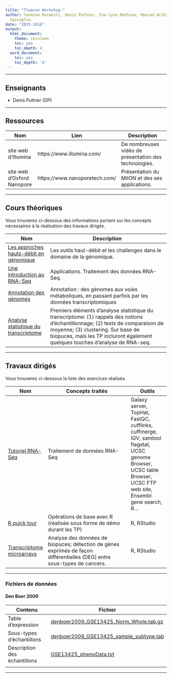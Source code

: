 ```yaml
---
title: "Tlemcen Workshop."
author: Yasmine Kermezli, Denis Puthier, Eve-lyne Mathieu, Mourad Aribi Salvatore
  Spicuglia
date: "2015-2016"
output:
  html_document:
    theme: cerulean
    toc: yes
    toc_depth: 4
  word_document:
    toc: yes
    toc_depth: '4'
---
```


* * *  * * * * * *


## Enseignants

- Denis Puthier (DP)

* * *  * * * * * *

## Ressources

| Nom | Lien | Description
-----|------|--------------
|site web d'Illumina | https://www.illumina.com/| De nombreuses vidéo de présentation des technologies.|
|site web d'Oxford Nanopore|https://www.nanoporetech.com/| Présentation du MiION et des ses applications.|

-------------------------------------------------------

## Cours théoriques

Vous trouverez ci-dessous des  informations portant sur les concepts nécessaires à la réalisation des travaux dirigés.


| Nom | Description  |
|-----|--------------|
|[Les approches hauts-débit en génomique](slides/genomic-intro.pdf)  | Les outils haut-débit et les challenges dans le domaine de la génomique. |
| [Une introduction au RNA-Seq](slides/rna-seq_2015-polytech.pdf)| Applications. Traitement des données RNA-Seq. |
| [Annotation des génomes](slides/CM3_annotation_des_genomes_JvH.pdf) | Annotation : des génomes aux voies métaboliques, en passant parfois par les données transcriptomiques | 
| [Analyse statistique du transcriptome](slides/CM4_statistical_analysis_of_transcriptome.pdf) | Premiers éléments d'analyse statistique du transcriptome: (1) rappels des notions d'échantillonnage; (2) tests de comparaison de moyenne; (3) clustering. Sur base de biopuces, mais les TP incluront également quelques touches d'analyse de RNA-seq. |

-------------------------------------------------------

## Travaux dirigés

Vous trouverez ci-dessous la liste des exercices réalisés.

| Nom |  Concepts traités  | Outils |
|-----|-------------------|--------|
| [Tutoriel RNA-Seq](practical/rna_seq_galaxy/rnaseq_td_galaxy.html) | Traitement de données RNA-Seq | Galaxy server, TopHat, FastQC, cufflinks, cuffmerge, IGV, samtool flagstat, UCSC genome Browser, UCSC table Browser, UCSC FTP web site, Ensembl gene search, R...
| [R quick tour](practical/R_first_steps/quick_tour.html) | Opérations de base avec R (réalisée sous forme de démo durant les TP) | R, RStudio |
| [Transcriptome microarrays](practical/microarrays/denboer_data/) | Analyse des données de biopuces; détection de gènes exprimés de façon différentielles (DEG) entre sous-types de cancers.  | R, RStudio |

* * *  * * * * * *

### Fichiers de données

#### Den Boer 2009

| Contenu | Fichier |
|---------|---------|
| Table d'expression | [denboer2009_GSE13425_Norm_Whole.tab.gz](practical/microarrays/denboer_data/denboer2009_GSE13425_Norm_Whole.tab.gz) |
| Sous-types d'échantillons | [denboer2009_GSE13425_sample_subtype.tab](practical/microarrays/denboer_data/denboer2009_GSE13425_sample_subtype.tab) |
| Description des échantillons | [GSE13425_phenoData.txt](practical/microarrays/denboer_data/GSE13425_phenoData.txt) |
| | | 

* * *  * * * * * *


